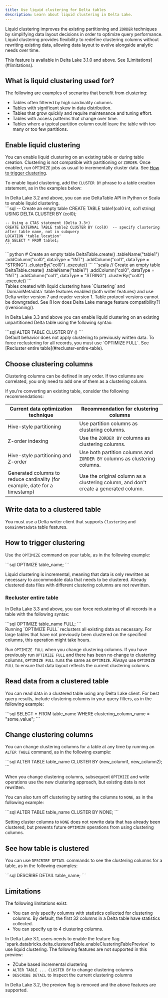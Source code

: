 ```yaml
---
title: Use liquid clustering for Delta tables
description: Learn about liquid clustering in Delta Lake.
---
```



Liquid clustering improves the existing partitioning and `ZORDER` techniques by simplifying data layout decisions in order to optimize query performance. Liquid clustering provides flexibility to redefine clustering columns without rewriting existing data, allowing data layout to evolve alongside analytic needs over time.

<Aside type="note">
  This feature is available in Delta Lake 3.1.0 and above. See
  [Limitations](#limitations).
</Aside>

## What is liquid clustering used for?

The following are examples of scenarios that benefit from clustering:

- Tables often filtered by high cardinality columns.
- Tables with significant skew in data distribution.
- Tables that grow quickly and require maintenance and tuning effort.
- Tables with access patterns that change over time.
- Tables where a typical partition column could leave the table with too many or too few partitions.

## Enable liquid clustering

You can enable liquid clustering on an existing table or during table creation. Clustering is not compatible with partitioning or `ZORDER`. Once enabled, run `OPTIMIZE` jobs as usual to incrementally cluster data. See [How to trigger clustering](#how-to-trigger-clustering).

To enable liquid clustering, add the `CLUSTER BY` phrase to a table creation statement, as in the examples below:

<Aside type="note">
  In Delta Lake 3.2 and above, you can use DeltaTable API in Python or Scala to
  enable liquid clustering.
</Aside>

<Tabs syncKey="code-examples">
  <TabItem label="SQL">
    ```sql
    -- Create an empty table
    CREATE TABLE table1(col0 int, col1 string) USING DELTA CLUSTER BY (col0);

    -- Using a CTAS statement (Delta 3.3+)
    CREATE EXTERNAL TABLE table2 CLUSTER BY (col0)  -- specify clustering after table name, not in subquery
    LOCATION 'table_location'
    AS SELECT * FROM table1;
    ```

  </TabItem>
  <TabItem label="Python">
    ```python
    # Create an empty table
    DeltaTable.create()
      .tableName("table1")
      .addColumn("col0", dataType = "INT")
      .addColumn("col1", dataType = "STRING")
      .clusterBy("col0")
      .execute()
    ```
  </TabItem>
  <TabItem label="Scala">
    ```scala
    // Create an empty table
    DeltaTable.create()
      .tableName("table1")
      .addColumn("col0", dataType = "INT")
      .addColumn("col1", dataType = "STRING")
      .clusterBy("col0")
      .execute()
    ```
  </TabItem>
</Tabs>

<Aside
  type="caution"
  title="Warning"
>
  Tables created with liquid clustering have `Clustering` and `DomainMetadata`
  table features enabled (both writer features) and use Delta writer version 7
  and reader version 1. Table protocol versions cannot be downgraded. See [How
  does Delta Lake manage feature compatibility?](/versioning/).
</Aside>

In Delta Lake 3.3 and above you can enable liquid clustering on an existing unpartitioned Delta table using the following syntax:

<Tabs>
  <TabItem label="SQL">
    ```sql
    ALTER TABLE <table_name>
    CLUSTER BY (<clustering_columns>)
    ```
  </TabItem>
</Tabs>

<Aside
  type="caution"
  title="Important"
>
  Default behavior does not apply clustering to previously written data. To
  force reclustering for all records, you must use `OPTIMIZE FULL`. See
  [Recluster entire table](#recluster-entire-table).
</Aside>

## Choose clustering columns

Clustering columns can be defined in any order. If two columns are correlated, you only need to add one of them as a clustering column.

If you're converting an existing table, consider the following recommendations:

| Current data optimization technique | Recommendation for clustering columns |
| --- | --- |
| Hive-style partitioning | Use partition columns as clustering columns. |
| Z-order indexing | Use the `ZORDER BY` columns as clustering columns. |
| Hive-style partitioning and Z-order | Use both partition columns and `ZORDER BY` columns as clustering columns. |
| Generated columns to reduce cardinality (for example, date for a timestamp) | Use the original column as a clustering column, and don't create a generated column. |

## Write data to a clustered table

You must use a Delta writer client that supports `Clustering` and `DomainMetadata` table features.

## How to trigger clustering

Use the `OPTIMIZE` command on your table, as in the following example:

<Tabs>
  <TabItem label="SQL">```sql OPTIMIZE table_name; ```</TabItem>
</Tabs>

Liquid clustering is incremental, meaning that data is only rewritten as necessary to accommodate data that needs to be clustered. Already clustered data files with different clustering columns are not rewritten.

### Recluster entire table

In Delta Lake 3.3 and above, you can force reclustering of all records in a table with the following syntax:

<Tabs>
  <TabItem label="SQL">```sql OPTIMIZE table_name FULL; ```</TabItem>
</Tabs>

<Aside
  type="caution"
  title="Important"
>
  Running `OPTIMIZE FULL` reclusters all existing data as necessary. For large
  tables that have not previously been clustered on the specified columns, this
  operation might take hours.
</Aside>

Run `OPTIMIZE FULL` when you change clustering columns. If you have previously run `OPTIMIZE FULL` and there has been no change to clustering columns, `OPTIMIZE FULL` runs the same as `OPTIMIZE`. Always use `OPTIMIZE FULL` to ensure that data layout reflects the current clustering columns.

## Read data from a clustered table

You can read data in a clustered table using any Delta Lake client. For best query results, include clustering columns in your query filters, as in the following example:

<Tabs>
  <TabItem label="SQL">
    ```sql SELECT * FROM table_name WHERE clustering_column_name = "some_value";
    ```
  </TabItem>
</Tabs>

## Change clustering columns

You can change clustering columns for a table at any time by running an `ALTER TABLE` command, as in the following example:

<Tabs>
  <TabItem label="SQL">
    ```sql ALTER TABLE table_name CLUSTER BY (new_column1, new_column2); ```
  </TabItem>
</Tabs>

When you change clustering columns, subsequent `OPTIMIZE` and write operations use the new clustering approach, but existing data is not rewritten.

You can also turn off clustering by setting the columns to `NONE`, as in the following example:

<Tabs>
  <TabItem label="SQL">
    ```sql ALTER TABLE table_name CLUSTER BY NONE; ```
  </TabItem>
</Tabs>

Setting cluster columns to `NONE` does not rewrite data that has already been clustered, but prevents future `OPTIMIZE` operations from using clustering columns.

## See how table is clustered

You can use `DESCRIBE DETAIL` commands to see the clustering columns for a table, as in the following examples:

<Tabs>
  <TabItem label="SQL">```sql DESCRIBE DETAIL table_name; ```</TabItem>
</Tabs>

## Limitations

The following limitations exist:

- You can only specify columns with statistics collected for clustering columns. By default, the first 32 columns in a Delta table have statistics collected.
- You can specify up to 4 clustering columns.

<Aside type="caution" title="Important">
In Delta Lake 3.1, users needs to enable the feature flag `spark.databricks.delta.clusteredTable.enableClusteringTablePreview` to use liquid clustering. The following features are not supported in this preview:

- ZCube based incremental clustering
- `ALTER TABLE ... CLUSTER BY` to change clustering columns
- `DESCRIBE DETAIL` to inspect the current clustering columns

In Delta Lake 3.2, the preview flag is removed and the above features are supported.

</Aside>
